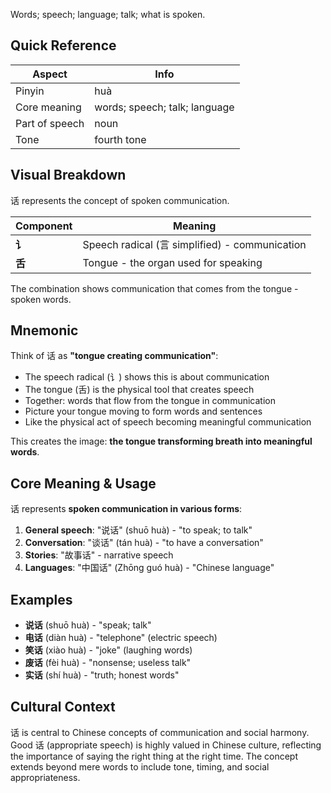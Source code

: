 Words; speech; language; talk; what is spoken.

## Quick Reference

| Aspect         | Info                          |
| -------------- | ----------------------------- |
| Pinyin         | huà                           |
| Core meaning   | words; speech; talk; language |
| Part of speech | noun                          |
| Tone           | fourth tone                   |

## Visual Breakdown

话 represents the concept of spoken communication.

| Component | Meaning                                        |
| --------- | ---------------------------------------------- |
| **讠**    | Speech radical (言 simplified) - communication |
| **舌**    | Tongue - the organ used for speaking           |

The combination shows communication that comes from the tongue - spoken words.

## Mnemonic

Think of 话 as **"tongue creating communication"**:

- The speech radical (讠) shows this is about communication
- The tongue (舌) is the physical tool that creates speech
- Together: words that flow from the tongue in communication
- Picture your tongue moving to form words and sentences
- Like the physical act of speech becoming meaningful communication

This creates the image: **the tongue transforming breath into meaningful words**.

## Core Meaning & Usage

话 represents **spoken communication in various forms**:

1. **General speech**: "说话" (shuō huà) - "to speak; to talk"
2. **Conversation**: "谈话" (tán huà) - "to have a conversation"
3. **Stories**: "故事话" - narrative speech
4. **Languages**: "中国话" (Zhōng guó huà) - "Chinese language"

## Examples

- **说话** (shuō huà) - "speak; talk"
- **电话** (diàn huà) - "telephone" (electric speech)
- **笑话** (xiào huà) - "joke" (laughing words)
- **废话** (fèi huà) - "nonsense; useless talk"
- **实话** (shí huà) - "truth; honest words"

## Cultural Context

话 is central to Chinese concepts of communication and social harmony. Good 话 (appropriate speech)
is highly valued in Chinese culture, reflecting the importance of saying the right thing at the
right time. The concept extends beyond mere words to include tone, timing, and social
appropriateness.
